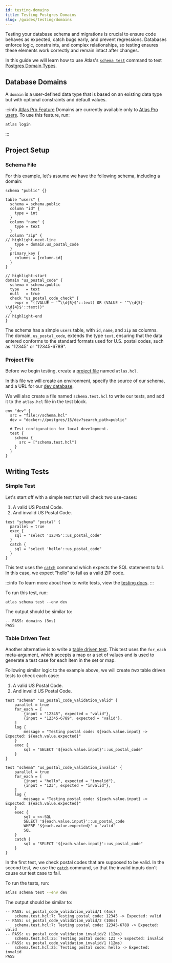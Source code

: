 ```yaml
---
id: testing-domains
title: Testing Postgres Domains
slug: /guides/testing/domains
---
```


Testing your database schema and migrations is crucial to ensure code behaves as expected, catch bugs early,
and prevent regressions. Databases enforce logic, constraints, and complex relationships,
so testing ensures these elements work correctly and remain intact after changes.

In this guide we will learn how to use Atlas's [`schema test`](/testing/schema) command to test [Postgres Domain Types](https://www.postgresql.org/docs/current/domains.html).


## Database Domains
A `domain` is a user-defined data type that is based on an existing data type but with optional constraints and default values.

:::info [Atlas Pro Feature](/features#pro-plan)
Domains are currently available only to [Atlas Pro users](/features#pro-plan). To use this feature, run:
```
atlas login
```
:::


## Project Setup

### Schema File
For this example, let's assume we have the following schema, including a domain:

```hcl title="schema.hcl"
schema "public" {}

table "users" {
  schema = schema.public
  column "id" {
    type = int
  }
  column "name" {
    type = text
  }
  column "zip" {
// highlight-next-line
    type = domain.us_postal_code
  }
  primary_key {
    columns = [column.id]
  }
}

// highlight-start
domain "us_postal_code" {
  schema = schema.public
  type   = text
  null   = true
  check "us_postal_code_check" {
    expr = "((VALUE ~ '^\\d{5}$'::text) OR (VALUE ~ '^\\d{5}-\\d{4}$'::text))"
  }
// highlight-end
}
```

The schema has a simple `users` table, with `id`, `name`, and `zip` as columns.
The domain, `us_postal_code`, extends the type `text`, ensuring
that the data entered conforms to the standard formats used for U.S. postal codes,
such as "12345" or "12345-6789".


### Project File
Before we begin testing, create a [project file](/atlas-schema/projects#project-files) named
`atlas.hcl`.

In this file we will create an environment, specify the source of our schema,
and a URL for our [dev database](/concepts/dev-database).

We will also create a file named `schema.test.hcl` to write our tests, and
add it to the `atlas.hcl` file in the test block.

```hcl title="atlas.hcl"
env "dev" {
  src = "file://schema.hcl"
  dev = "docker://postgres/15/dev?search_path=public"

  # Test configuration for local development.
  test {
    schema {
      src = ["schema.test.hcl"]
    }
  }
}
```

## Writing Tests

### Simple Test

Let's start off with a simple test that will check two use-cases:
1. A valid US Postal Code.
2. And invalid US Postal Code.

```hcl title="schema.test.hcl"
test "schema" "postal" {
  parallel = true
  exec {
    sql = "select '12345'::us_postal_code"
  }
  catch {
    sql = "select 'hello'::us_postal_code"
  }
}
```

This test uses the [`catch`](/testing/schema#catch-command) command which expects
the SQL statement to fail. In this case, we expect "hello" to fail as a valid ZIP code.

:::info
To learn more about how to write tests, view the [testing docs](/testing/schema).
:::

To run this test, run:

```
atlas schema test --env dev
```

The output should be similar to:

```testoutput title="Test Output"
-- PASS: domains (3ms)
PASS
```

### Table Driven Test

Another alternative is to write a [table driven test](/testing/schema#table-driven-tests). This
test uses the `for_each` meta-argument, which accepts a map or a set of values and is used to generate
a test case for each item in the set or map.

Following similar logic to the example above, we will create _two_ table driven tests to
check each case:

1. A valid US Postal Code.
2. And invalid US Postal Code.

```hcl title="schema.hcl"
test "schema" "us_postal_code_validation_valid" {
    parallel = true
    for_each = [
        {input = "12345", expected = "valid"},
        {input = "12345-6789", expected = "valid"},
    ]
    log {
        message = "Testing postal code: ${each.value.input} -> Expected: ${each.value.expected}"
    }
    exec {
        sql = "SELECT '${each.value.input}'::us_postal_code"
    }
}

test "schema" "us_postal_code_validation_invalid" {
    parallel = true
    for_each = [
        {input = "hello", expected = "invalid"},
        {input = "123", expected = "invalid"},
    ]
    log {
        message = "Testing postal code: ${each.value.input} -> Expected: ${each.value.expected}"
    }
    exec {
        sql = <<-SQL
        SELECT '${each.value.input}'::us_postal_code
        WHERE '${each.value.expected}' = 'valid'
        SQL
    }
    catch {
        sql = "SELECT '${each.value.input}'::us_postal_code"
    }
}
```

In the first test, we check postal codes that are supposed to be valid. In the second test,
we use the [`catch`](/testing/schema#catch-command) command, so that the invalid inputs don't cause
our test case to fail.

To run the tests, run:

```bash
atlas schema test --env dev
```

The output should be similar to:

```testoutput title="Test Output"
-- PASS: us_postal_code_validation_valid/1 (4ms)
    schema.test.hcl:7: Testing postal code: 12345 -> Expected: valid
-- PASS: us_postal_code_validation_valid/2 (10ms)
    schema.test.hcl:7: Testing postal code: 12345-6789 -> Expected: valid
-- PASS: us_postal_code_validation_invalid/2 (12ms)
    schema.test.hcl:25: Testing postal code: 123 -> Expected: invalid
-- PASS: us_postal_code_validation_invalid/1 (12ms)
    schema.test.hcl:25: Testing postal code: hello -> Expected: invalid
PASS
```
